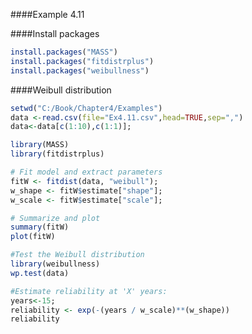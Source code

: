 ####Example 4.11

####Install packages
```{r, echo = TRUE}
install.packages("MASS")
install.packages("fitdistrplus")
install.packages("weibullness")
```
####Weibull distribution
```{r, echo = TRUE}
setwd("C:/Book/Chapter4/Examples")
data <-read.csv(file="Ex4.11.csv",head=TRUE,sep=",")
data<-data[c(1:10),c(1:1)];

library(MASS)
library(fitdistrplus)

# Fit model and extract parameters 
fitW <- fitdist(data, "weibull");
w_shape <- fitW$estimate["shape"];
w_scale <- fitW$estimate["scale"];

# Summarize and plot
summary(fitW)
plot(fitW)

#Test the Weibull distribution
library(weibullness)
wp.test(data)

#Estimate reliability at 'X' years:
years<-15;
reliability <- exp(-(years / w_scale)**(w_shape))
reliability
```

